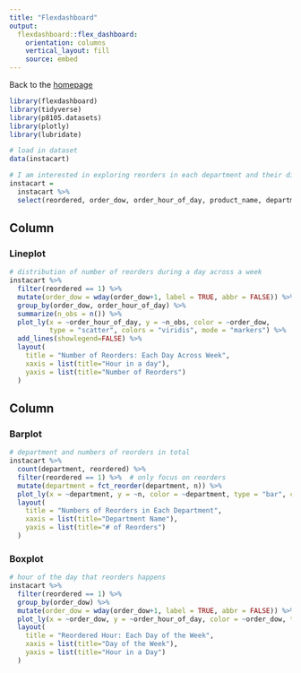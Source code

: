 ```yaml
---
title: "Flexdashboard"
output: 
  flexdashboard::flex_dashboard:
    orientation: columns
    vertical_layout: fill
    source: embed
---
```

Back to the [homepage](index.html)
```r
library(flexdashboard)
library(tidyverse)
library(p8105.datasets)
library(plotly)
library(lubridate)
```

```r
# load in dataset
data(instacart)
```
```r
# I am interested in exploring reorders in each department and their distributions through out a day/week.
instacart = 
  instacart %>% 
  select(reordered, order_dow, order_hour_of_day, product_name, department)  # only select necessary columns
```


Column {data-width=650}
-----------------------------------------------------------------------

### Lineplot

```r
# distribution of number of reorders during a day across a week
instacart %>% 
  filter(reordered == 1) %>% 
  mutate(order_dow = wday(order_dow+1, label = TRUE, abbr = FALSE)) %>% 
  group_by(order_dow, order_hour_of_day) %>%
  summarize(n_obs = n()) %>% 
  plot_ly(x = ~order_hour_of_day, y = ~n_obs, color = ~order_dow, 
          type = "scatter", colors = "viridis", mode = "markers") %>% 
  add_lines(showlegend=FALSE) %>% 
  layout(
    title = "Number of Reorders: Each Day Across Week",
    xaxis = list(title="Hour in a day"),
    yaxis = list(title="Number of Reorders")
  )
```

Column {data-width=350}
-----------------------------------------------------------------------

### Barplot

```r
# department and numbers of reorders in total
instacart %>% 
  count(department, reordered) %>% 
  filter(reordered == 1) %>%  # only focus on reorders
  mutate(department = fct_reorder(department, n)) %>% 
  plot_ly(x = ~department, y = ~n, color = ~department, type = "bar", colors = "viridis") %>% 
  layout(
    title = "Numbers of Reorders in Each Department",
    xaxis = list(title="Department Name"),
    yaxis = list(title="# of Reorders")
  )
```

### Boxplot

```r
# hour of the day that reorders happens
instacart %>% 
  filter(reordered == 1) %>% 
  group_by(order_dow) %>% 
  mutate(order_dow = wday(order_dow+1, label = TRUE, abbr = FALSE)) %>%  # re-code the variable order_dow
  plot_ly(x = ~order_dow, y = ~order_hour_of_day, color = ~order_dow, type = "box", colors = "viridis") %>% 
  layout(
    title = "Reordered Hour: Each Day of the Week",
    xaxis = list(title="Day of the Week"),
    yaxis = list(title="Hour in a Day")
  )
```




